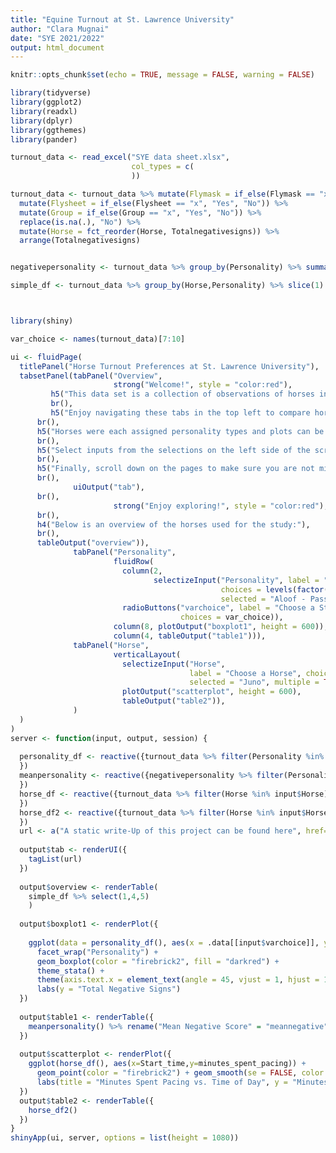 ```yaml
---
title: "Equine Turnout at St. Lawrence University"
author: "Clara Mugnai"
date: "SYE 2021/2022"
output: html_document
---
```


```r
knitr::opts_chunk$set(echo = TRUE, message = FALSE, warning = FALSE)
```

```r

library(tidyverse)
library(ggplot2)
library(readxl)
library(dplyr)
library(ggthemes)
library(pander)

turnout_data <- read_excel("SYE data sheet.xlsx",
                           col_types = c(
                           ))

turnout_data <- turnout_data %>% mutate(Flymask = if_else(Flymask == "x", "Yes","No")) %>% 
  mutate(Flysheet = if_else(Flysheet == "x", "Yes", "No")) %>%
  mutate(Group = if_else(Group == "x", "Yes", "No")) %>%
  replace(is.na(.), "No") %>%  
  mutate(Horse = fct_reorder(Horse, Totalnegativesigns)) %>%
  arrange(Totalnegativesigns) 


negativepersonality <- turnout_data %>% group_by(Personality) %>% summarise(meannegative = mean(Totalnegativesigns), count = n()) %>% arrange(meannegative)

simple_df <- turnout_data %>% group_by(Horse,Personality) %>% slice(1)



library(shiny)

var_choice <- names(turnout_data)[7:10]

ui <- fluidPage(
  titlePanel("Horse Turnout Preferences at St. Lawrence University"),
  tabsetPanel(tabPanel("Overview",
                       strong("Welcome!", style = "color:red"),
         h5("This data set is a collection of observations of horses in turnout at St. Lawrence Universities riding facility.", style = "color:darkbrown"), 
         br(),
         h5("Enjoy navigating these tabs in the top left to compare horse performance in turnout in various conditions.", style = "color:darkbrown"), 
      br(),
      h5("Horses were each assigned personality types and plots can be adjusted to only show the type or types you are interested in.", style = "color:darkbrown"), 
      br(),
      h5("Select inputs from the selections on the left side of the screen and watch the plots change!", style = "color:darkbrown"),
      br(),
      h5("Finally, scroll down on the pages to make sure you are not missing any additional content.", style = "color:darkbrown"),
      br(),
              uiOutput("tab"),
      br(),
                       strong("Enjoy exploring!", style = "color:red"),
      br(),
      h4("Below is an overview of the horses used for the study:"),
      br(),
      tableOutput("overview")),
              tabPanel("Personality",
                       fluidRow(
                         column(2,
                                selectizeInput("Personality", label = "Choose a Personality Type", 
                                               choices = levels(factor(turnout_data$Personality)), 
                                               selected = "Aloof - Passive", multiple = TRUE)),
                         radioButtons("varchoice", label = "Choose a Statistic",
                                      choices = var_choice)),
                       column(8, plotOutput("boxplot1", height = 600)),
                       column(4, tableOutput("table1"))),
              tabPanel("Horse",
                       verticalLayout(
                         selectizeInput("Horse",
                                        label = "Choose a Horse", choices = levels(factor(turnout_data$Horse)), 
                                        selected = "Juno", multiple = TRUE),
                         plotOutput("scatterplot", height = 600),
                         tableOutput("table2")),
              )
  )
)
server <- function(input, output, session) {
  
  personality_df <- reactive({turnout_data %>% filter(Personality %in% input$Personality)
  })
  meanpersonality <- reactive({negativepersonality %>% filter(Personality %in% input$Personality)
  })
  horse_df <- reactive({turnout_data %>% filter(Horse %in% input$Horse)
  })
  horse_df2 <- reactive({turnout_data %>% filter(Horse %in% input$Horse) %>% group_by(Horse) %>% summarise(Age = mean(Age, na.rm = TRUE))
  })
  url <- a("A static write-Up of this project can be found here", href="https://github.com/cdmugn/SYE_spring2022")
  
  output$tab <- renderUI({
    tagList(url)
  })
  
  output$overview <- renderTable( 
    simple_df %>% select(1,4,5)
    )
  
  output$boxplot1 <- renderPlot({
    
    ggplot(data = personality_df(), aes(x = .data[[input$varchoice]], y = Totalnegativesigns)) +
      facet_wrap("Personality") +
      geom_boxplot(color = "firebrick2", fill = "darkred") +
      theme_stata() +
      theme(axis.text.x = element_text(angle = 45, vjust = 1, hjust = 1, color = "white"), plot.title = element_text(color = "white"), plot.background = element_rect(fill = "tan4"), axis.text.y = element_text(color = "white"), axis.title = element_text(color = "white")) + 
      labs(y = "Total Negative Signs")
  })
  
  output$table1 <- renderTable({
    meanpersonality() %>% rename("Mean Negative Score" = "meannegative", "Number Observations" = "count")
  })
  
  output$scatterplot <- renderPlot({ 
    ggplot(horse_df(), aes(x=Start_time,y=minutes_spent_pacing)) + 
      geom_point(color = "firebrick2") + geom_smooth(se = FALSE, color = "darkred", method = lm) + facet_wrap("Horse") +  theme_stata() + theme(axis.text.x = element_text(angle = 45, vjust = 1, hjust = 1, color = "white"), plot.title = element_text(color = "white"), plot.background = element_rect(fill = "tan4"), axis.text.y = element_text(color = "white"), axis.title = element_text(color = "white")) + 
      labs(title = "Minutes Spent Pacing vs. Time of Day", y = "Minutes Spent Pacing", x = "Time of Day")
  })
  output$table2 <- renderTable({
    horse_df2()
  })
}
shinyApp(ui, server, options = list(height = 1080))


```


